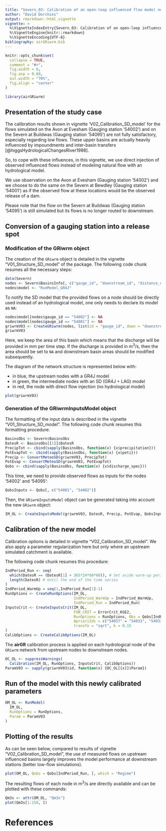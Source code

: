 ---
title: "Severn_03: Calibration of an open-loop influenced flow model network"
author: "David Dorchies"
output: rmarkdown::html_vignette
vignette: >
  %\VignetteIndexEntry{Severn_03: Calibration of an open-loop influenced flow model network}
  %\VignetteEngine{knitr::rmarkdown}
  %\VignetteEncoding{UTF-8}
bibliography: airGRiwrm.bib
---

```{r, include = FALSE}
knitr::opts_chunk$set(
  collapse = TRUE,
  comment = "#>",
  fig.width = 6,
  fig.asp = 0.68,
  out.width = "70%",
  fig.align = "center"
)
```

```{r setup}
library(airGRiwrm)
```

## Presentation of the study case

The calibration results shown in vignette 'V02_Calibration_SD_model' for the
flows simulated on the Avon at Evesham (Gauging station '54002') and on the
Severn at Buildwas (Gauging station '54095') are not fully satisfactory,
especially regarding low flows. These upper basins are actually heavily
influenced by impoundments and inter-basin transfers [@higgsHydrologicalChangesRiver1988].

So, to cope with these influences, in this vignette, we use direct injection of
observed influenced flows instead of modeling natural flow with an hydrological model.

We use observation on the Avon at Evesham (Gauging station '54002') and we
choose to do the same on the Severn at Bewdley (Gauging station '54001') as if
the observed flow at these locations would be the observed release of a dam.

Please note that the flow on the Severn at Buildwas (Gauging station '54095') is
still simulated but its flows is no longer routed to downstream.

## Conversion of a gauging station into a release spot

### Modification of the GRiwrm object

The creation of the `GRiwrm` object is detailed in the vignette "V01_Structure_SD_model" of the package. The following code chunk resumes all the necessary steps:

```{r}
data(Severn)
nodes <- Severn$BasinsInfo[, c("gauge_id", "downstream_id", "distance_downstream", "area")]
nodes$model <- "RunModel_GR4J"
```

To notify the SD model that the provided flows on a node should be directly used instead of an hydrological model, one only needs to declare its model as `NA`:

```{r}
nodes$model[nodes$gauge_id == "54002"] <- NA
nodes$model[nodes$gauge_id == "54001"] <- NA
griwrmV03 <- CreateGRiwrm(nodes, list(id = "gauge_id", down = "downstream_id", length = "distance_downstream"))
griwrmV03
```

Here, we keep the area of this basin which means that the discharge will be provided in mm per time step. If the discharge is provided in m<sup>3</sup>/s, then the area should be set to `NA` and downstream basin areas should be modified subsequently.

The diagram of the network structure is represented below with:

  * in blue, the upstream nodes with a GR4J model
  * in green, the intermediate nodes with an SD (GR4J + LAG) model
  * in red, the node with direct flow injection (no hydrological model)

```{r diagram}
plot(griwrmV03)
```

### Generation of the GRiwrmInputsModel object

The formatting of the input data is described in the vignette "V01_Structure_SD_model". The following code chunk resumes this formatting procedure:

```{r}
BasinsObs <- Severn$BasinsObs
DatesR <- BasinsObs[[1]]$DatesR
PrecipTot <- cbind(sapply(BasinsObs, function(x) {x$precipitation}))
PotEvapTot <- cbind(sapply(BasinsObs, function(x) {x$peti}))
Precip <- ConvertMeteoSD(griwrmV03, PrecipTot)
PotEvap <- ConvertMeteoSD(griwrmV03, PotEvapTot)
Qobs <- cbind(sapply(BasinsObs, function(x) {x$discharge_spec}))
```

This time, we need to provide observed flows as inputs for the nodes '54002' and '54095':

```{r}
QobsInputs <- Qobs[, c("54001", "54002")]
```

Then, the `GRiwrmInputsModel` object can be generated taking into account the new `GRiwrm` object:

```{r}
IM_OL <- CreateInputsModel(griwrmV03, DatesR, Precip, PotEvap, QobsInputs)
```

## Calibration of the new model

Calibration options is detailed in vignette "V02_Calibration_SD_model".
We also apply a parameter regularization here but only where an upstream simulated catchment is available.

The following code chunk resumes this procedure:

```{r}
IndPeriod_Run <- seq(
  which(DatesR == (DatesR[1] + 365*24*60*60)), # Set aside warm-up period
  length(DatesR) # Until the end of the time series
)
IndPeriod_WarmUp = seq(1,IndPeriod_Run[1]-1)
RunOptions <- CreateRunOptions(IM_OL,
                               IndPeriod_WarmUp = IndPeriod_WarmUp,
                               IndPeriod_Run = IndPeriod_Run)
InputsCrit <- CreateInputsCrit(IM_OL,
                               FUN_CRIT = ErrorCrit_KGE2,
                               RunOptions = RunOptions, Obs = Qobs[IndPeriod_Run,],
                               AprioriIds = c("54057" = "54032", "54032" = "54029"),
                               transfo = "sqrt", k = 0.15
)
CalibOptions <- CreateCalibOptions(IM_OL)
```

The **airGR** calibration process is applied on each hydrological node of the `GRiwrm` network from upstream nodes to downstream nodes.

```{r Calibration}
OC_OL <- suppressWarnings(
  Calibration(IM_OL, RunOptions, InputsCrit, CalibOptions))
ParamV03 <- sapply(griwrmV03$id, function(x) {OC_OL[[x]]$Param})
```

## Run of the model with this newly calibrated parameters

```{r RunModel}
OM_OL <- RunModel(
  IM_OL,
  RunOptions = RunOptions,
  Param = ParamV03
)
```

## Plotting of the results

As can be seen below, compared to results of vignette "V02_Calibration_SD_model", the use of measured flows on upstream influenced basins largely improves the model performance at downstream stations (better low-flow simulations).

```{r, fig.height = 5, fig.width = 8}
plot(OM_OL, Qobs = Qobs[IndPeriod_Run, ], which = "Regime")
```

The resulting flows of each node in m<sup>3</sup>/s are directly available and can be plotted with these commands:

```{r}
Qm3s <- attr(OM_OL, "Qm3s")
plot(Qm3s[1:150, ])
```


# References
